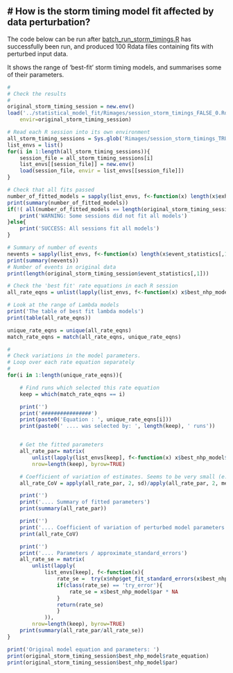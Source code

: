 # How is the storm timing model fit affected by data perturbation?
------------------------------------------------------------------------

The code below can be run after
[batch_run_storm_timings.R](batch_run_storm_timings.R) has successfully been
run, and produced 100 Rdata files containing fits with perturbed input data.

It shows the range of 'best-fit' storm timing models, and summarises some of their
parameters.

```r
#
# Check the results
#
original_storm_timing_session = new.env()
load('../statistical_model_fit/Rimages/session_storm_timings_FALSE_0.Rdata', 
    envir=original_storm_timing_session)

# Read each R session into its own environment
all_storm_timing_sessions = Sys.glob('Rimages/session_storm_timings_TRUE_*.Rdata')
list_envs = list()
for(i in 1:length(all_storm_timing_sessions)){
    session_file = all_storm_timing_sessions[i]
    list_envs[[session_file]] = new.env()
    load(session_file, envir = list_envs[[session_file]])
}

# Check that all fits passed
number_of_fitted_models = sapply(list_envs, f<-function(x) length(x$exhaustive_AICs))
print(summary(number_of_fitted_models))
if(!( all(number_of_fitted_models == length(original_storm_timing_session$exhaustive_AICs)) )){
    print('WARNING: Some sessions did not fit all models')
}else{
    print('SUCCESS: All sessions fit all models')
}

# Summary of number of events
nevents = sapply(list_envs, f<-function(x) length(x$event_statistics[,1]))
print(summary(nevents))
# Number of events in original data
print(length(original_storm_timing_session$event_statistics[,1]))

# Check the 'best fit' rate equations in each R session
all_rate_eqns = unlist(lapply(list_envs, f<-function(x) x$best_nhp_model$rate_equation))

# Look at the range of Lambda models
print('The table of best fit lambda models')
print(table(all_rate_eqns))

unique_rate_eqns = unique(all_rate_eqns)
match_rate_eqns = match(all_rate_eqns, unique_rate_eqns)

#
# Check variations in the model parameters.
# Loop over each rate equation separately
#
for(i in 1:length(unique_rate_eqns)){

    # Find runs which selected this rate equation
    keep = which(match_rate_eqns == i)

    print('')
    print('################')
    print(paste0('Equation : ', unique_rate_eqns[i]))
    print(paste0(' .... was selected by: ', length(keep), ' runs'))


    # Get the fitted parameters
    all_rate_par= matrix(
        unlist(lapply(list_envs[keep], f<-function(x) x$best_nhp_model$par)),
        nrow=length(keep), byrow=TRUE)

    # Coefficient of variation of estimates. Seems to be very small (e.g. 1/1000)
    all_rate_CoV = apply(all_rate_par, 2, sd)/apply(all_rate_par, 2, mean)

    print('')
    print('.... Summary of fitted parameters')
    print(summary(all_rate_par))

    print('')
    print('.... Coefficient of variation of perturbed model parameters: ')
    print(all_rate_CoV)

    print('')
    print('.... Parameters / approximate_standard_errors')
    all_rate_se = matrix(
        unlist(lapply(
            list_envs[keep], f<-function(x){
                rate_se =  try(x$nhp$get_fit_standard_errors(x$best_nhp_model))
                if(class(rate_se) == 'try_error'){
                    rate_se = x$best_nhp_model$par * NA
                }
                return(rate_se)
                }
            )),
        nrow=length(keep), byrow=TRUE)
    print(summary(all_rate_par/all_rate_se))
}

print('Original model equation and parameters: ')
print(original_storm_timing_session$best_nhp_model$rate_equation)
print(original_storm_timing_session$best_nhp_model$par)

```
